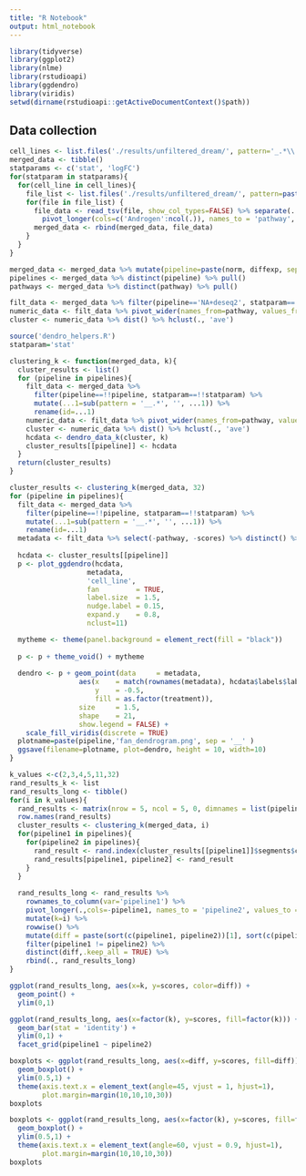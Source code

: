 ```yaml
---
title: "R Notebook"
output: html_notebook
---
```


```r
library(tidyverse)
library(ggplot2)
library(nlme)
library(rstudioapi)
library(ggdendro)
library(viridis)
setwd(dirname(rstudioapi::getActiveDocumentContext()$path))

```

## Data collection
```r
cell_lines <- list.files('./results/unfiltered_dream/', pattern='_.*\\.tsv$') %>% sub(pattern='_.*\\.tsv', replacement='') %>% unique()
merged_data <- tibble()
statparams <- c('stat', 'logFC')
for(statparam in statparams){
  for(cell_line in cell_lines){
    file_list <- list.files('./results/unfiltered_dream/', pattern=paste(cell_line, '_.*__', statparam,'__cons__decoupleroutput.tsv', sep='')) %>% paste('./results/unfiltered_dream/', ., sep='')
    for(file in file_list) {
      file_data <- read_tsv(file, show_col_types=FALSE) %>% separate(...1, into=c('cell_line_treatment','norm', 'diffexp', 'dcmethod'), sep='__', remove=FALSE) %>% separate(cell_line_treatment, into=c('cell_line', 'treatment'), sep='_') %>%
        pivot_longer(cols=c('Androgen':ncol(.)), names_to = 'pathway', values_to = 'scores') %>% select(-dcmethod) %>% mutate(statparam=!!statparam)
      merged_data <- rbind(merged_data, file_data)
    }
  }
}

```

```r
merged_data <- merged_data %>% mutate(pipeline=paste(norm, diffexp, sep = '+'))
pipelines <- merged_data %>% distinct(pipeline) %>% pull()
pathways <- merged_data %>% distinct(pathway) %>% pull()
```

```r
filt_data <- merged_data %>% filter(pipeline=='NA+deseq2', statparam==!!statparam) %>% mutate(...1=sub(pattern = '__.*', '', ...1)) %>% rename(id=...1)
numeric_data <- filt_data %>% pivot_wider(names_from=pathway, values_from=scores,id_cols = id)
cluster <- numeric_data %>% dist() %>% hclust(., 'ave')

```
```r
source('dendro_helpers.R')
statparam='stat'
```


```r
clustering_k <- function(merged_data, k){
  cluster_results <- list()
  for (pipeline in pipelines){
    filt_data <- merged_data %>% 
      filter(pipeline==!!pipeline, statparam==!!statparam) %>% 
      mutate(...1=sub(pattern = '__.*', '', ...1)) %>% 
      rename(id=...1)
    numeric_data <- filt_data %>% pivot_wider(names_from=pathway, values_from=scores,id_cols = id) %>% column_to_rownames('id')
    cluster <- numeric_data %>% dist() %>% hclust(., 'ave')
    hcdata <- dendro_data_k(cluster, k)
    cluster_results[[pipeline]] <- hcdata
  }
  return(cluster_results)
}

```

```r
cluster_results <- clustering_k(merged_data, 32)
for (pipeline in pipelines){
  filt_data <- merged_data %>% 
    filter(pipeline==!!pipeline, statparam==!!statparam) %>% 
    mutate(...1=sub(pattern = '__.*', '', ...1)) %>% 
    rename(id=...1)
  metadata <- filt_data %>% select(-pathway, -scores) %>% distinct() %>% column_to_rownames(.,'id')
  
  hcdata <- cluster_results[[pipeline]]
  p <- plot_ggdendro(hcdata,
                   metadata,
                   'cell_line',
                   fan         = TRUE,
                   label.size  = 1.5,
                   nudge.label = 0.15,
                   expand.y    = 0.8,
                   nclust=11)

  mytheme <- theme(panel.background = element_rect(fill = "black"))
  
  p <- p + theme_void() + mytheme 
  
  dendro <- p + geom_point(data     = metadata, 
                 aes(x    = match(rownames(metadata), hcdata$labels$label),
                     y    = -0.5,
                     fill = as.factor(treatment)),
                 size     = 1.5,
                 shape    = 21,
                 show.legend = FALSE) +
    scale_fill_viridis(discrete = TRUE)
  plotname=paste(pipeline,'fan_dendrogram.png', sep = '__' )
  ggsave(filename=plotname, plot=dendro, height = 10, width=10)
}
```


```r
k_values <-c(2,3,4,5,11,32)
rand_results_k <- list
rand_results_long <- tibble()
for(i in k_values){
  rand_results <- matrix(nrow = 5, ncol = 5, 0, dimnames = list(pipelines, pipelines)) %>% as.data.frame()
  row.names(rand_results)
  cluster_results <- clustering_k(merged_data, i)
  for(pipeline1 in pipelines){
    for(pipeline2 in pipelines){
      rand_result <- rand.index(cluster_results[[pipeline1]]$segments$clust, cluster_results[[pipeline2]]$segments$clust)
      rand_results[pipeline1, pipeline2] <- rand_result
    }
  }
  
  rand_results_long <- rand_results %>% 
    rownames_to_column(var='pipeline1') %>% 
    pivot_longer(.,cols=-pipeline1, names_to = 'pipeline2', values_to = 'scores') %>%
    mutate(k=i) %>%
    rowwise() %>%
    mutate(diff = paste(sort(c(pipeline1, pipeline2))[1], sort(c(pipeline1, pipeline2))[2],sep='_vs_')) %>% 
    filter(pipeline1 != pipeline2) %>% 
    distinct(diff,.keep_all = TRUE) %>%
    rbind(., rand_results_long)
}
```

```r
ggplot(rand_results_long, aes(x=k, y=scores, color=diff)) +
  geom_point() +
  ylim(0,1)

```

```r
ggplot(rand_results_long, aes(x=factor(k), y=scores, fill=factor(k))) +
  geom_bar(stat = 'identity') +
  ylim(0,1) +
  facet_grid(pipeline1 ~ pipeline2)
```

```r
boxplots <- ggplot(rand_results_long, aes(x=diff, y=scores, fill=diff)) +
  geom_boxplot() +
  ylim(0.5,1) +
  theme(axis.text.x = element_text(angle=45, vjust = 1, hjust=1),
        plot.margin=margin(10,10,10,30))
boxplots
```

```r
boxplots <- ggplot(rand_results_long, aes(x=factor(k), y=scores, fill=factor(k))) +
  geom_boxplot() +
  ylim(0.5,1) +
  theme(axis.text.x = element_text(angle=60, vjust = 0.9, hjust=1),
        plot.margin=margin(10,10,10,30))
boxplots
```




























